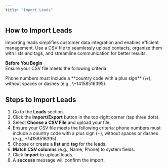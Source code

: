 ```yaml
---
title: "Import Leads"
---
```


## **How to Import Leads**

Importing leads simplifies customer data integration and enables efficient management. Use a CSV file to seamlessly upload contacts, organize them with lists and tags, and streamline communication for better results.

**Before You Begin**\
 Ensure your CSV file meets the following criteria

<Warning>
  Phone numbers must include a **country code with a plus sign** (\+), without spaces or dashes (e.g., \+14158516395).
</Warning>

## **Steps to Import Leads**

1. Go to the **Leads** section.
2. Click the **Import/Export**  button in the top-right corner (tap three dots).
3. Select **Choose a CSV File** and upload your file.
4. Ensure your CSV file meets the following criteria: phone numbers must include a country code with a plus sign (\+), without spaces or dashes (e.g., \+14158516395).
5. Choose or create a **list** and **tag** for the leads.
6. **Match CSV columns** (e.g., Name, Phone) to system fields.
7. Click **Import** to upload leads.
8. A **success** message will confirm the import.